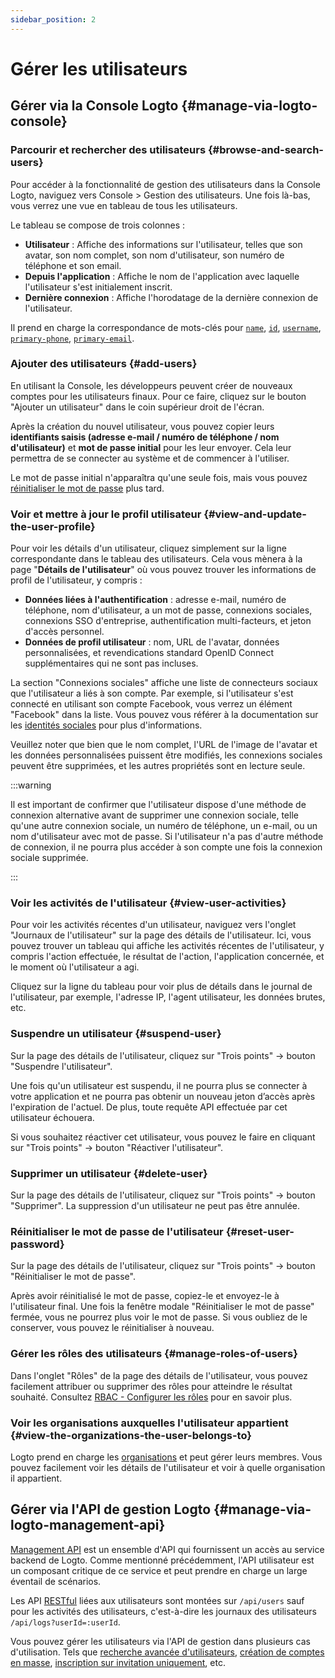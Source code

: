 ```yaml
---
sidebar_position: 2
---
```


# Gérer les utilisateurs

## Gérer via la Console Logto \{#manage-via-logto-console}

### Parcourir et rechercher des utilisateurs \{#browse-and-search-users}

Pour accéder à la fonctionnalité de gestion des utilisateurs dans la Console Logto, naviguez vers <CloudLink to="/users">Console > Gestion des utilisateurs</CloudLink>. Une fois là-bas, vous verrez une vue en tableau de tous les utilisateurs.

Le tableau se compose de trois colonnes :

- **Utilisateur** : Affiche des informations sur l'utilisateur, telles que son avatar, son nom complet, son nom d'utilisateur, son numéro de téléphone et son email.
- **Depuis l'application** : Affiche le nom de l'application avec laquelle l'utilisateur s'est initialement inscrit.
- **Dernière connexion** : Affiche l'horodatage de la dernière connexion de l'utilisateur.

Il prend en charge la correspondance de mots-clés pour [`name`](/user-management/user-data#name), [`id`](/user-management/user-data#id), [`username`](/user-management/user-data#username), [`primary-phone`](/user-management/user-data#primary_phone), [`primary-email`](/user-management/user-data#primary_email).

### Ajouter des utilisateurs \{#add-users}

En utilisant la Console, les développeurs peuvent créer de nouveaux comptes pour les utilisateurs finaux. Pour ce faire, cliquez sur le bouton "Ajouter un utilisateur" dans le coin supérieur droit de l'écran.

Après la création du nouvel utilisateur, vous pouvez copier leurs **identifiants saisis (adresse e-mail / numéro de téléphone / nom d'utilisateur)** et **mot de passe initial** pour les leur envoyer. Cela leur permettra de se connecter au système et de commencer à l'utiliser.

Le mot de passe initial n'apparaîtra qu'une seule fois, mais vous pouvez [réinitialiser le mot de passe](/end-user-flows/sign-up-and-sign-in/reset-password) plus tard.

### Voir et mettre à jour le profil utilisateur \{#view-and-update-the-user-profile}

Pour voir les détails d'un utilisateur, cliquez simplement sur la ligne correspondante dans le tableau des utilisateurs. Cela vous mènera à la page "**Détails de l'utilisateur**" où vous pouvez trouver les informations de profil de l'utilisateur, y compris :

- **Données liées à l'authentification** : adresse e-mail, numéro de téléphone, nom d'utilisateur, a un mot de passe, connexions sociales, connexions SSO d'entreprise, authentification multi-facteurs, et jeton d'accès personnel.
- **Données de profil utilisateur** : nom, URL de l'avatar, données personnalisées, et revendications standard OpenID Connect supplémentaires qui ne sont pas incluses.

La section "Connexions sociales" affiche une liste de connecteurs sociaux que l'utilisateur a liés à son compte. Par exemple, si l'utilisateur s'est connecté en utilisant son compte Facebook, vous verrez un élément "Facebook" dans la liste. Vous pouvez vous référer à la documentation sur les [identités sociales](/user-management/user-data/#social-identities) pour plus d'informations.

Veuillez noter que bien que le nom complet, l'URL de l'image de l'avatar et les données personnalisées puissent être modifiés, les connexions sociales peuvent être supprimées, et les autres propriétés sont en lecture seule.

:::warning

Il est important de confirmer que l'utilisateur dispose d'une méthode de connexion alternative avant de supprimer une connexion sociale, telle qu'une autre connexion sociale, un numéro de téléphone, un e-mail, ou un nom d'utilisateur avec mot de passe. Si l'utilisateur n'a pas d'autre méthode de connexion, il ne pourra plus accéder à son compte une fois la connexion sociale supprimée.

:::

### Voir les activités de l'utilisateur \{#view-user-activities}

Pour voir les activités récentes d'un utilisateur, naviguez vers l'onglet "Journaux de l'utilisateur" sur la page des détails de l'utilisateur. Ici, vous pouvez trouver un tableau qui affiche les activités récentes de l'utilisateur, y compris l'action effectuée, le résultat de l'action, l'application concernée, et le moment où l'utilisateur a agi.

Cliquez sur la ligne du tableau pour voir plus de détails dans le journal de l'utilisateur, par exemple, l'adresse IP, l'agent utilisateur, les données brutes, etc.

### Suspendre un utilisateur \{#suspend-user}

Sur la page des détails de l'utilisateur, cliquez sur "Trois points" -> bouton "Suspendre l'utilisateur".

Une fois qu'un utilisateur est suspendu, il ne pourra plus se connecter à votre application et ne pourra pas obtenir un nouveau jeton d’accès après l'expiration de l'actuel. De plus, toute requête API effectuée par cet utilisateur échouera.

Si vous souhaitez réactiver cet utilisateur, vous pouvez le faire en cliquant sur "Trois points" -> bouton "Réactiver l'utilisateur".

### Supprimer un utilisateur \{#delete-user}

Sur la page des détails de l'utilisateur, cliquez sur "Trois points" -> bouton "Supprimer". La suppression d'un utilisateur ne peut pas être annulée.

### Réinitialiser le mot de passe de l'utilisateur \{#reset-user-password}

Sur la page des détails de l'utilisateur, cliquez sur "Trois points" -> bouton "Réinitialiser le mot de passe".

Après avoir réinitialisé le mot de passe, copiez-le et envoyez-le à l'utilisateur final. Une fois la fenêtre modale "Réinitialiser le mot de passe" fermée, vous ne pourrez plus voir le mot de passe. Si vous oubliez de le conserver, vous pouvez le réinitialiser à nouveau.

### Gérer les rôles des utilisateurs \{#manage-roles-of-users}

Dans l'onglet "Rôles" de la page des détails de l'utilisateur, vous pouvez facilement attribuer ou supprimer des rôles pour atteindre le résultat souhaité. Consultez [RBAC - Configurer les rôles](/authorization/role-based-access-control/configure-roles) pour en savoir plus.

### Voir les organisations auxquelles l'utilisateur appartient \{#view-the-organizations-the-user-belongs-to}

Logto prend en charge les [organisations](/organizations/organization-management) et peut gérer leurs membres. Vous pouvez facilement voir les détails de l'utilisateur et voir à quelle organisation il appartient.

## Gérer via l'API de gestion Logto \{#manage-via-logto-management-api}

[Management API](/concepts/core-service/#management-api) est un ensemble d'API qui fournissent un accès au service backend de Logto. Comme mentionné précédemment, l'API utilisateur est un composant critique de ce service et peut prendre en charge un large éventail de scénarios.

Les API [RESTful](https://en.wikipedia.org/wiki/Representational_state_transfer) liées aux utilisateurs sont montées sur `/api/users` sauf pour les activités des utilisateurs, c'est-à-dire les journaux des utilisateurs `/api/logs?userId=:userId`.

Vous pouvez gérer les utilisateurs via l'API de gestion dans plusieurs cas d'utilisation. Tels que [recherche avancée d'utilisateurs](/user-management/advanced-user-search), [création de comptes en masse](https://openapi.logto.io/operation/operation-createuser), [inscription sur invitation uniquement](/end-user-flows/sign-up-and-sign-in/disable-user-registration), etc.
